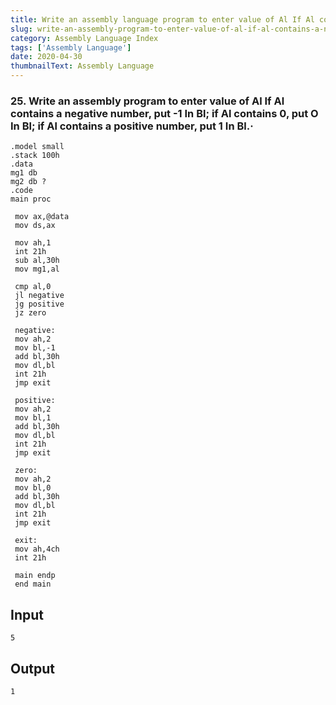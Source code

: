 ---
title: Write an assembly language program to enter value of Al If Al contains a negative number, put -1 In Bl; if Al contains 0, put 0 In Bl; if Al contains a positive number, put 1 In Bl.·
slug: write-an-assembly-program-to-enter-value-of-al-if-al-contains-a-negative-number-put-1-in-bl-if-al-contains-0-put-0-in-bl-if-al-contains-a-positive-number-put-1-in-bl
category: Assembly Language Index
tags: ['Assembly Language']
date: 2020-04-30
thumbnailText: Assembly Language
---
### 25. Write an assembly program to enter value of Al If Al contains a negative number, put -1 In Bl; if Al contains 0, put O In Bl; if Al contains a positive number, put 1 In Bl.·

```
.model small
.stack 100h
.data
mg1 db
mg2 db ?
.code
main proc

 mov ax,@data
 mov ds,ax

 mov ah,1
 int 21h
 sub al,30h
 mov mg1,al

 cmp al,0
 jl negative
 jg positive
 jz zero

 negative:
 mov ah,2
 mov bl,-1
 add bl,30h
 mov dl,bl
 int 21h
 jmp exit

 positive:
 mov ah,2
 mov bl,1
 add bl,30h
 mov dl,bl
 int 21h
 jmp exit

 zero:
 mov ah,2
 mov bl,0
 add bl,30h
 mov dl,bl
 int 21h
 jmp exit

 exit:
 mov ah,4ch
 int 21h

 main endp
 end main
```

## Input
```
5
```
## Output
```
1
```